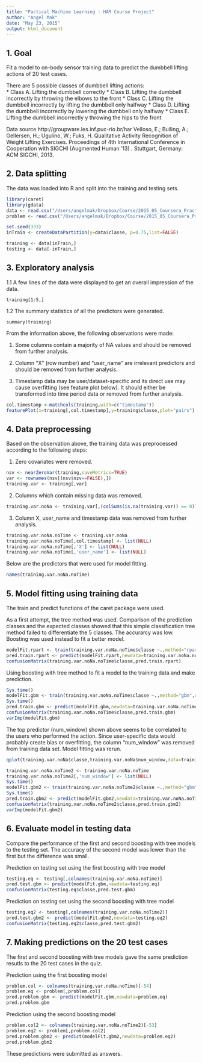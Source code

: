 ```yaml
---
title: "Pactical Machine Learning : HAR Course Project"  
author: "Angel Mak"  
date: "May 23, 2015"  
output: html_document
---
```


## 1. Goal

Fit a model to on-body sensor training data to predict the dumbbell lifting actions of 20 test cases.

There are 5 possible classes of dumbbell lifting actions:  
* Class A. Lifting the dumbbell correctly
* Class B. Lifting the dumbbell incorrectly by throwing the elbows to the front
* Class C. Lifting the dumbbell incorrectly by lifting the dumbbell only halfway
* Class D. Lifting the dumbbell incorrectly by lowering the dumbbell only halfway
* Class E. Lifting the dumbbell incorrectly y throwing the hips to the front

Data source
http://groupware.les.inf.puc-rio.br/har
Velloso, E.; Bulling, A.; Gellersen, H.; Ugulino, W.; Fuks, H. Qualitative Activity Recognition of Weight Lifting Exercises. Proceedings of 4th International Conference in Cooperation with SIGCHI (Augmented Human '13) . Stuttgart, Germany: ACM SIGCHI, 2013.


## 2. Data splitting
The data was loaded into R and split into the training and testing sets.

```r
library(caret)
library(gdata)
data <- read.csv("/Users/angelmak/Dropbox/Course/2015_05_Coursera_PracticalMachineLearning/project_HAR/pml-training.csv")
problem <- read.csv("/Users/angelmak/Dropbox/Course/2015_05_Coursera_PracticalMachineLearning/project_HAR/pml-testing.csv")

set.seed(333)
inTrain <- createDataPartition(y=data$classe, p=0.75,list=FALSE)

training <- data[inTrain,]
testing <- data[-inTrain,]
```

## 3. Exploratory analysis

1.1 A few lines of the data were displayed to get an overall impression of the data.

```
training[1:5,]
```

1.2 The summary statistics of all the predictors were generated.
```
summary(training)
```

From the information above, the following observations were made:

1. Some columns contain a majority of NA values and should be removed from further analysis.

2. Column "X" (row number) and "user_name" are irrelevant predictors and should be removed from further analysis.

3. Timestamp data may be user/dataset-specific and its direct use may cause overfitting (see feature plot below). It should either be transformed into time period data or removed from further analysis.

```r
col.timestamp <-matchcols(training,with=c("timestamp"))
featurePlot(x=training[,col.timestamp],y=training$classe,plot="pairs")

```

## 4. Data preprocessing

Based on the observation above, the training data was preprocessed according to the following steps:

1. Zero covariates were removed.

```r
nsv <- nearZeroVar(training,saveMetrics=TRUE)
var <- rownames(nsv[(nsv$nzv==FALSE),])
training.var <- training[,var]
```

2. Columns which contain missing data was removed.

```r
training.var.noNa <- training.var[,(colSums(is.na(training.var)) == 0)]
```

3. Column X, user_name and timestamp data was removed from further analysis. 

```r
training.var.noNa.noTime <- training.var.noNa
training.var.noNa.noTime[,col.timestamp] <- list(NULL)
training.var.noNa.noTime[,'X'] <- list(NULL)
training.var.noNa.noTime[,'user_name'] <- list(NULL)
```

Below are the predictors that were used for model fitting.
```r
names(training.var.noNa.noTime)
```

## 5. Model fitting using training data

The train and predict functions of the caret package were used.

As a first attempt, the tree method was used. Comparison of the prediction classes and the expected classes showed that this simple classification tree method failed to differentiate the 5 classes. The accurarcy was low. Boosting was used instead to fit a better model.

```r
modelFit.rpart <- train(training.var.noNa.noTime$classe ~.,method="rpart",data=training.var.noNa.noTime)
pred.train.rpart <- predict(modelFit.rpart,newdata=training.var.noNa.noTime)
confusionMatrix(training.var.noNa.noTime$classe,pred.train.rpart)
```

Using boosting with tree method to fit a model to the training data and make prediction.

```r
Sys.time()
modelFit.gbm <- train(training.var.noNa.noTime$classe ~.,method="gbm",data=training.var.noNa.noTime,verbose=FALSE)
Sys.time()
pred.train.gbm <- predict(modelFit.gbm,newdata=training.var.noNa.noTime)
confusionMatrix(training.var.noNa.noTime$classe,pred.train.gbm)
varImp(modelFit.gbm)
```

The top predictor (num_window) shown above seems to be correlated to the users who performed the action. Since user-specific data would probably create bias or overfitting, the column "num_window" was removed from training data set. Model fitting was rerun.

```r
qplot(training.var.noNa$classe,training.var.noNa$num_window,data=training.var.noNa)+geom_point(aes(color=training.var.noNa$user_name))

training.var.noNa.noTime2 <- training.var.noNa.noTime
training.var.noNa.noTime2[,'num_window'] <- list(NULL)
Sys.time()
modelFit.gbm2 <- train(training.var.noNa.noTime2$classe ~.,method="gbm",data=training.var.noNa.noTime2,verbose=FALSE)
Sys.time()
pred.train.gbm2 <- predict(modelFit.gbm2,newdata=training.var.noNa.noTime2)
confusionMatrix(training.var.noNa.noTime2$classe,pred.train.gbm2)
varImp(modelFit.gbm2)
```

## 6. Evaluate model in testing data

Compare the performance of the first and second boosting with tree models to the testing set. The accuracy of the second model was lower than the first but the difference was small.

Prediction on testing set using the first boosting with tree model
```r
testing.eq <- testing[,colnames(training.var.noNa.noTime)]
pred.test.gbm <- predict(modelFit.gbm,newdata=testing.eq)
confusionMatrix(testing.eq$classe,pred.test.gbm)
```

Prediction on testing set using the second boosting with tree model
```r
testing.eq2 <- testing[,colnames(training.var.noNa.noTime2)]
pred.test.gbm2 <- predict(modelFit.gbm2,newdata=testing.eq2)
confusionMatrix(testing.eq2$classe,pred.test.gbm2)
```

## 7. Making predictions on the 20 test cases

The first and second boosting with tree models gave the same prediction resutls to the 20 test cases in the quiz.

Prediction using the first boosting model
```r
problem.col <- colnames(training.var.noNa.noTime)[-54]
problem.eq <- problem[,problem.col]
pred.problem.gbm <- predict(modelFit.gbm,newdata=problem.eq)
pred.problem.gbm
```

Prediction using the second boosting model
```r
problem.col2 <- colnames(training.var.noNa.noTime2)[-53]
problem.eq2 <- problem[,problem.col2]
pred.problem.gbm2 <- predict(modelFit.gbm2,newdata=problem.eq2)
pred.problem.gbm2
```

These predictions were submitted as answers.
